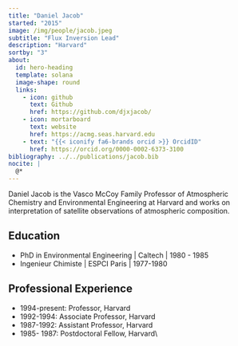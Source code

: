 ```yaml
---
title: "Daniel Jacob"
started: "2015"
image: /img/people/jacob.jpeg
subtitle: "Flux Inversion Lead"
description: "Harvard"
sortby: "3"
about:
  id: hero-heading
  template: solana
  image-shape: round
  links:
    - icon: github
      text: Github
      href: https://github.com/djxjacob/
    - icon: mortarboard
      text: website
      href: https://acmg.seas.harvard.edu
    - text: "{{< iconify fa6-brands orcid >}} OrcidID"
      href: https://orcid.org/0000-0002-6373-3100 
bibliography: ../../publications/jacob.bib
nocite: |
  @*
---
```


Daniel Jacob is the Vasco McCoy Family Professor of Atmospheric Chemistry and Environmental Engineering at Harvard and works on interpretation of satellite observations of atmospheric composition.

## Education

- [PhD in Environmental Engineering]{.fw-bold} | Caltech | 1980 - 1985
- [Ingenieur Chimiste]{.fw-bold} | ESPCI Paris  | 1977-1980  

## Professional Experience

- [1994-present:]{.fw-bold} Professor, 	Harvard
- [1992-1994:]{.fw-bold} 	Associate Professor, 	Harvard 
- [1987-1992:]{.fw-bold} 	Assistant Professor, 	Harvard 
- [1985- 1987:]{.fw-bold}	Postdoctoral Fellow, Harvard\\
